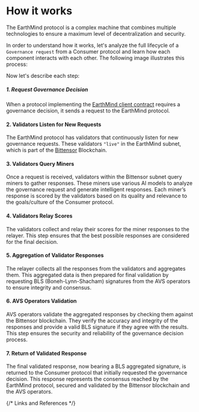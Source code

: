
# How it works

The EarthMind protocol is a complex machine that combines multiple technologies to ensure a maximum level of decentralization and security.

In order to understand how it works, let's analyze the full lifecycle of a `Governance request` from a Consumer protocol and learn how each component interacts with each other. The following image illustrates this process:

<CustomImage
  src="/images/how-it-works-full.jpg"
  alt="How it works full"
  fetchpriority="high"
/>

Now let's describe each step:

##### 1. Request Governance Decision
When a protocol implementing the [EarthMind client contract] requires a governance decision, it sends a request to the EarthMind protocol. 

#### 2. Validators Listen for New Requests
The EarthMind protocol has validators that continuously listen for new governance requests. These validators `"live"` in the EarthMind subnet, which is part of the [Bittensor] Blockchain.

#### 3. Validators Query Miners
Once a request is received, validators within the Bittensor subnet query miners to gather responses. These miners use various AI models to analyze the governance request and generate intelligent responses. Each miner’s response is scored by the validators based on its quality and relevance to the goals/culture of the Consumer protocol.

#### 4. Validators Relay Scores
The validators collect and relay their scores for the miner responses to the relayer. This step ensures that the best possible responses are considered for the final decision.

#### 5. Aggregation of Validator Responses
The relayer collects all the responses from the validators and aggregates them. This aggregated data is then prepared for final validation by requesting BLS (Boneh-Lynn-Shacham) signatures from the AVS operators to ensure integrity and consensus.

#### 6. AVS Operators Validation
AVS operators validate the aggregated responses by checking them against the Bittensor blockchain. They verify the accuracy and integrity of the responses and provide a valid BLS signature if they agree with the results. This step ensures the security and reliability of the governance decision process.

#### 7. Return of Validated Response
The final validated response, now bearing a BLS aggregated signature, is returned to the Consumer protocol that initially requested the governance decision. This response represents the consensus reached by the EarthMind protocol, secured and validated by the Bittensor blockchain and the AVS operators.

{/* Links and References */}

[EarthMind client contract]: /components/earthmind-client-contract
[Bittensor]: https://bittensor.com/
